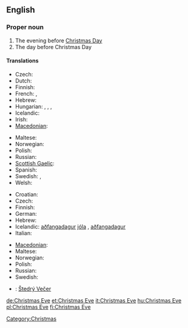 ==English==
{{wikipedia}}

===Proper noun===
{{en-proper noun}}

# The evening before [[Christmas Day]]
# The day before Christmas Day

====Translations====
{{trans-top|evening before Christmas Day}}
* Czech: {{t-|cs|Štědrý večer|m}}
* Dutch: {{t+|nl|kerstavond|m}}
* Finnish: {{t+|fi|jouluaatto}}
* French: {{t+|fr|nuit de Noël|f}}, {{t+|fr|réveillon de Noël|m}}
* Hebrew: {{he-translation|ערב חג המולד|érev khág hamolád}} {{m}}
* Hungarian: {{t-|hu|karácsonyéj}}, {{t-|hu|karácsonyest}}, {{t-|hu|karácsonyeste}}, {{t+|hu|szenteste}}
* Icelandic: {{t+|is|aðfangadagskvöld|n}}
* Irish: {{t|ga|Oíche Nollaig|f|xs=Irish}}
* [[Macedonian]]: {{t|mk|Бадна вечер|m|tr=Bádna véčer}}
{{trans-mid}}
* Maltese: {{t-|mt|Lejliet il-Milied|xs=Maltese}}
* Norwegian: {{t+|no|julaften|m}}
* Polish: {{t+|pl|Wigilia|f}}
* Russian: {{t+|ru|сочельник|m|tr=sočél’nik}}
* [[Scottish Gaelic]]: {{t-|gd|Oidhche Nollaige|f|xs=Scottish Gaelic}}
* Spanish: {{t-|es|Nochebuena|f}}
* Swedish: {{t-|sv|julaftons kväll|c}}, {{t-|sv|julaftonskväll|c}}
* Welsh: {{t|cy|Noswyl Nadolig|f|xs=Welsh}}
{{trans-bottom}}

{{trans-top|day before Christmas Day}}
* Croatian: {{t-|hr|Badnjak|m}}
* Czech: {{t-|cs|Štědrý den|m}}
* Finnish: {{t+|fi|jouluaatto}}
* German: {{t+|de|Heiligabend|m}}
* Hebrew: {{he-translation|ערב חג המולד|érev khág hamolád}} {{m}}
* Icelandic: [[aðfangadagur]] [[jól]]a {{m}}, [[aðfangadagur]] {{m}}
* Italian: {{t+|it|Vigilia|f}}
{{trans-mid}}
* [[Macedonian]]: {{t|mk|Бадник|m|tr=Bádnik}}
* Maltese: {{t-|mt|Lejliet il-Milied|xs=Maltese}}
* Norwegian: {{t+|no|julaften|m}}
* Polish: {{t+|pl|Wigilia|f}}
* Russian: {{t+|ru|сочельник|m|tr=sočél’nik}}
* Swedish: {{t+|sv|julafton|c}}
{{trans-bottom}}

{{checktrans-top}}
* {{ttbc|Slovak}}: [[Štedrý Večer]] {{m}}
{{trans-bottom}}

[[Category:Christmas]]

[[de:Christmas Eve]]
[[et:Christmas Eve]]
[[it:Christmas Eve]]
[[hu:Christmas Eve]]
[[pl:Christmas Eve]]
[[fi:Christmas Eve]]